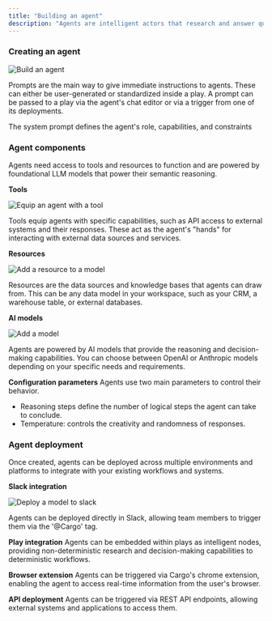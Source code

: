 ```yaml
---
title: "Building an agent"
description: "Agents are intelligent actors that research and answer questions about companies and people"
---
```


### Creating an agent

![Build an agent](/images/building-an-agent-1.png)

Prompts are the main way to give immediate instructions to agents. These can either be user-generated or standardized inside a play. A prompt can be passed to a play via the agent's chat editor or via a trigger from one of its deployments.

The system prompt defines the agent's role, capabilities, and constraints

### Agent components

Agents need access to tools and resources to function and are powered by foundational LLM models that power their semantic reasoning.

**Tools**

![Equip an agent with a tool](/images/building-an-agent-2.png)

Tools equip agents with specific capabilities, such as API access to external systems and their responses. These act as the agent's "hands" for interacting with external data sources and services.

**Resources**

![Add a resource to a model](/images/building-an-agent-3.png)

Resources are the data sources and knowledge bases that agents can draw from. This can be any data model in your workspace, such as your CRM, a warehouse table, or external databases.

**AI models**

![Add a model](/images/building-an-agent-4.png)

Agents are powered by AI models that provide the reasoning and decision-making capabilities. You can choose between OpenAI or Anthropic models depending on your specific needs and requirements.

**Configuration parameters** Agents use two main parameters to control their behavior. 

- Reasoning steps define the number of logical steps the agent can take to conclude.
- Temperature: controls the creativity and randomness of responses.

### Agent deployment

Once created, agents can be deployed across multiple environments and platforms to integrate with your existing workflows and systems.

**Slack integration**

![Deploy a model to slack](/images/building-an-agent-5.gif)

Agents can be deployed directly in Slack, allowing team members to trigger them via the '@Cargo' tag.

**Play integration**
Agents can be embedded within plays as intelligent nodes, providing non-deterministic research and decision-making capabilities to deterministic workflows.

**Browser extension**
Agents can be triggered via Cargo's chrome extension, enabling the agent to access real-time information from the user's browser.

**API deployment** Agents can be triggered via REST API endpoints, allowing external systems and applications to access them.